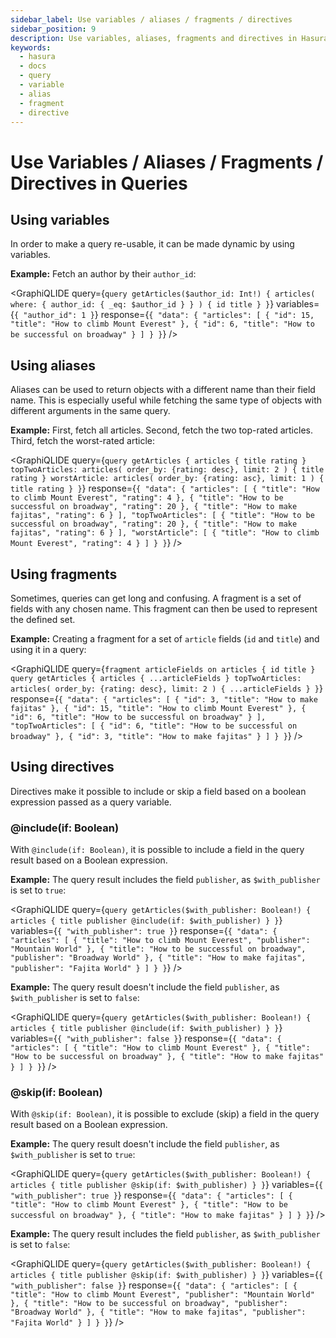 ```yaml
---
sidebar_label: Use variables / aliases / fragments / directives
sidebar_position: 9
description: Use variables, aliases, fragments and directives in Hasura queries
keywords:
  - hasura
  - docs
  - query
  - variable
  - alias
  - fragment
  - directive
---
```



# Use Variables / Aliases / Fragments / Directives in Queries

## Using variables

In order to make a query re-usable, it can be made dynamic by using
variables.

**Example:** Fetch an author by their `author_id`:

<GraphiQLIDE
  query={`query getArticles($author_id: Int!) {
  articles(
    where: { author_id: { _eq: $author_id } }
  ) {
    id
    title
  }
}`}
  variables={`{
  "author_id": 1
}`}
  response={`{
  "data": {
    "articles": [
      {
        "id": 15,
        "title": "How to climb Mount Everest"
      },
      {
        "id": 6,
        "title": "How to be successful on broadway"
      }
    ]
  }
}`}
/>

## Using aliases

Aliases can be used to return objects with a different name than their
field name. This is especially useful while fetching the same type of
objects with different arguments in the same query.

**Example:** First, fetch all articles. Second, fetch the two top-rated
articles. Third, fetch the worst-rated article:

<GraphiQLIDE
  query={`query getArticles {
  articles {
    title
    rating
  }
  topTwoArticles: articles(
    order_by: {rating: desc},
    limit: 2
  ) {
    title
    rating
  }
  worstArticle: articles(
    order_by: {rating: asc},
    limit: 1
  ) {
    title
    rating
  }
}`}
  response={`{
  "data": {
    "articles": [
      {
        "title": "How to climb Mount Everest",
        "rating": 4
      },
      {
        "title": "How to be successful on broadway",
        "rating": 20
      },
      {
        "title": "How to make fajitas",
        "rating": 6
      }
    ],
    "topTwoArticles": [
      {
        "title": "How to be successful on broadway",
        "rating": 20
      },
      {
        "title": "How to make fajitas",
        "rating": 6
      }
    ],
    "worstArticle": [
      {
        "title": "How to climb Mount Everest",
        "rating": 4
      }
    ]
  }
}`}
/>

## Using fragments

Sometimes, queries can get long and confusing. A fragment is a set of
fields with any chosen name. This fragment can then be used to represent
the defined set.

**Example:** Creating a fragment for a set of `article` fields (`id` and
`title`) and using it in a query:

<GraphiQLIDE
  query={`fragment articleFields on articles {
  id
  title
}
query getArticles {
  articles {
    ...articleFields
  }
  topTwoArticles: articles(
    order_by: {rating: desc},
    limit: 2
  ) {
    ...articleFields
  }
}`}
  response={`{
  "data": {
    "articles": [
      {
        "id": 3,
        "title": "How to make fajitas"
      },
      {
        "id": 15,
        "title": "How to climb Mount Everest"
      },
      {
        "id": 6,
        "title": "How to be successful on broadway"
      }
    ],
    "topTwoArticles": [
      {
        "id": 6,
        "title": "How to be successful on broadway"
      },
      {
        "id": 3,
        "title": "How to make fajitas"
      }
    ]
  }
}`}
/>

## Using directives

Directives make it possible to include or skip a field based on a
boolean expression passed as a query variable.

### @include(if: Boolean)

With `@include(if: Boolean)`, it is possible to include a field in the
query result based on a Boolean expression.

**Example:** The query result includes the field `publisher`, as
`$with_publisher` is set to `true`:

<GraphiQLIDE
  query={`query getArticles($with_publisher: Boolean!) {
  articles {
    title
    publisher @include(if: $with_publisher)
  }
}`}
  variables={`{
  "with_publisher": true
}`}
  response={`{
  "data": {
    "articles": [
      {
        "title": "How to climb Mount Everest",
        "publisher": "Mountain World"
      },
      {
        "title": "How to be successful on broadway",
        "publisher": "Broadway World"
      },
      {
        "title": "How to make fajitas",
        "publisher": "Fajita World"
      }
    ]
  }
}`}
/>

**Example:** The query result doesn't include the field `publisher`, as
`$with_publisher` is set to `false`:

<GraphiQLIDE
  query={`query getArticles($with_publisher: Boolean!) {
  articles {
    title
    publisher @include(if: $with_publisher)
  }
}`}
  variables={`{
  "with_publisher": false
}`}
  response={`{
  "data": {
    "articles": [
      {
        "title": "How to climb Mount Everest"
      },
      {
        "title": "How to be successful on broadway"
      },
      {
        "title": "How to make fajitas"
      }
    ]
  }
}`}
/>

### @skip(if: Boolean)

With `@skip(if: Boolean)`, it is possible to exclude (skip) a field in
the query result based on a Boolean expression.

**Example:** The query result doesn't include the field `publisher`, as
`$with_publisher` is set to `true`:

<GraphiQLIDE
  query={`query getArticles($with_publisher: Boolean!) {
  articles {
    title
    publisher @skip(if: $with_publisher)
  }
}`}
  variables={`{
  "with_publisher": true
}`}
  response={`{
  "data": {
    "articles": [
      {
        "title": "How to climb Mount Everest"
      },
      {
        "title": "How to be successful on broadway"
      },
      {
        "title": "How to make fajitas"
      }
    ]
  }
}`}
/>

**Example:** The query result includes the field `publisher`, as
`$with_publisher` is set to `false`:

<GraphiQLIDE
  query={`query getArticles($with_publisher: Boolean!) {
  articles {
    title
    publisher @skip(if: $with_publisher)
  }
}`}
  variables={`{
  "with_publisher": false
}`}
  response={`{
  "data": {
    "articles": [
      {
        "title": "How to climb Mount Everest",
        "publisher": "Mountain World"
      },
      {
        "title": "How to be successful on broadway",
        "publisher": "Broadway World"
      },
      {
        "title": "How to make fajitas",
        "publisher": "Fajita World"
      }
    ]
  }
}`}
/>
